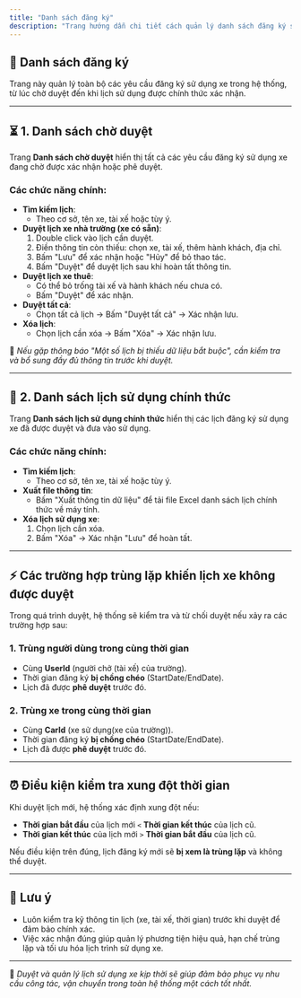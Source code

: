 ```yaml
---
title: "Danh sách đăng ký"
description: "Trang hướng dẫn chi tiết cách quản lý danh sách đăng ký sử dụng xe, gồm các lịch chờ duyệt và lịch sử dụng xe đã chính thức."
---
```


## 🚗 Danh sách đăng ký

Trang này quản lý toàn bộ các yêu cầu đăng ký sử dụng xe trong hệ thống, từ lúc chờ duyệt đến khi lịch sử dụng được chính thức xác nhận.

---

## ⏳ 1. Danh sách chờ duyệt

Trang **Danh sách chờ duyệt** hiển thị tất cả các yêu cầu đăng ký sử dụng xe đang chờ được xác nhận hoặc phê duyệt.

### Các chức năng chính:

- **Tìm kiếm lịch**:
  - Theo cơ sở, tên xe, tài xế hoặc tùy ý.
- **Duyệt lịch xe nhà trường (xe có sẵn)**:
  1. Double click vào lịch cần duyệt.
  2. Điền thông tin còn thiếu: chọn xe, tài xế, thêm hành khách, địa chỉ.
  3. Bấm "Lưu" để xác nhận hoặc "Hủy" để bỏ thao tác.
  4. Bấm "Duyệt" để duyệt lịch sau khi hoàn tất thông tin.
- **Duyệt lịch xe thuê**:
  - Có thể bỏ trống tài xế và hành khách nếu chưa có.
  - Bấm "Duyệt" để xác nhận.
- **Duyệt tất cả**:
  - Chọn tất cả lịch → Bấm "Duyệt tất cả" → Xác nhận lưu.
- **Xóa lịch**:
  - Chọn lịch cần xóa → Bấm "Xóa" → Xác nhận lưu.

📍 _Nếu gặp thông báo "Một số lịch bị thiếu dữ liệu bắt buộc", cần kiểm tra và bổ sung đầy đủ thông tin trước khi duyệt._

---

## 📅 2. Danh sách lịch sử dụng chính thức

Trang **Danh sách lịch sử dụng chính thức** hiển thị các lịch đăng ký sử dụng xe đã được duyệt và đưa vào sử dụng.

### Các chức năng chính:

- **Tìm kiếm lịch**:
  - Theo cơ sở, tên xe, tài xế hoặc tùy ý.
- **Xuất file thông tin**:
  - Bấm "Xuất thông tin dữ liệu" để tải file Excel danh sách lịch chính thức về máy tính.
- **Xóa lịch sử dụng xe**:
  1. Chọn lịch cần xóa.
  2. Bấm "Xóa" → Xác nhận "Lưu" để hoàn tất.

---

## ⚡ Các trường hợp trùng lặp khiến lịch xe không được duyệt

Trong quá trình duyệt, hệ thống sẽ kiểm tra và từ chối duyệt nếu xảy ra các trường hợp sau:

### 1. Trùng người dùng trong cùng thời gian

- Cùng **UserId** (người chở (tài xế) của trường).
- Thời gian đăng ký **bị chồng chéo** (StartDate/EndDate).
- Lịch đã được **phê duyệt** trước đó.

### 2. Trùng xe trong cùng thời gian

- Cùng **CarId** (xe sử dụng(xe của trường)).
- Thời gian đăng ký **bị chồng chéo** (StartDate/EndDate).
- Lịch đã được **phê duyệt** trước đó.

---

## ⏰ Điều kiện kiểm tra xung đột thời gian

Khi duyệt lịch mới, hệ thống xác định xung đột nếu:

- **Thời gian bắt đầu** của lịch mới `<` **Thời gian kết thúc** của lịch cũ.
- **Thời gian kết thúc** của lịch mới `>` **Thời gian bắt đầu** của lịch cũ.

Nếu điều kiện trên đúng, lịch đăng ký mới sẽ **bị xem là trùng lặp** và không thể duyệt.

---

## 🎯 Lưu ý

- Luôn kiểm tra kỹ thông tin lịch (xe, tài xế, thời gian) trước khi duyệt để đảm bảo chính xác.
- Việc xác nhận đúng giúp quản lý phương tiện hiệu quả, hạn chế trùng lặp và tối ưu hóa lịch trình sử dụng xe.

---

📍 _Duyệt và quản lý lịch sử dụng xe kịp thời sẽ giúp đảm bảo phục vụ nhu cầu công tác, vận chuyển trong toàn hệ thống một cách tốt nhất._